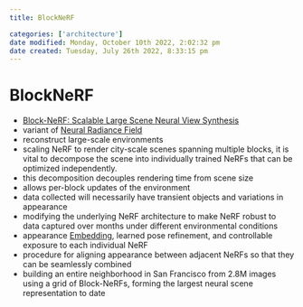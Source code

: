 ```yaml
---
title: BlockNeRF

categories: ['architecture']
date modified: Monday, October 10th 2022, 2:02:32 pm
date created: Tuesday, July 26th 2022, 8:33:15 pm
---
```


# BlockNeRF
- [Block-NeRF: Scalable Large Scene Neural View Synthesis](https://arxiv.org/abs/2202.05263)
- variant of [Neural Radiance Field](Neural%20Radiance%20Field.qmd)
- reconstruct large-scale environments
- scaling NeRF to render city-scale scenes spanning multiple blocks, it is vital to decompose the scene into individually trained NeRFs that can be optimized independently.
- this decomposition decouples rendering time from scene size
- allows per-block updates of the environment
- data collected will necessarily have transient objects and variations in appearance
- modifying the underlying NeRF architecture to make NeRF robust to data captured over months under different environmental conditions
- appearance [Embedding](Embedding.qmd), learned pose refinement, and controllable exposure to each individual NeRF
- procedure for aligning appearance between adjacent NeRFs so that they can be seamlessly combined
- building an entire neighborhood in San Francisco from 2.8M images using a grid of Block-NeRFs, forming the largest neural scene representation to date



